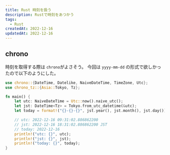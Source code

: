 ```yaml
---
title: Rust 時刻を扱う
description: Rustで時刻をあつかう
tags:
  - Rust
createdAt: 2022-12-16
updatedAt: 2022-12-16
---
```


## chrono

時刻を取得する際は `chrono`がよさそう。
今回は `yyyy-mm-dd` の形式で欲しかったので以下のようにした。

```rs main.rs
use chrono::{DateTime, Datelike, NaiveDateTime, TimeZone, Utc};
use chrono_tz::{Asia::Tokyo, Tz};

fn main() {
    let utc: NaiveDateTime = Utc::now().naive_utc();
    let jst: DateTime<Tz> = Tokyo.from_utc_datetime(&utc);
    let today = format!("{}-{}-{}", jst.year(), jst.month(), jst.day());

    // utc: 2022-12-16 09:31:02.886862200
    // jst: 2022-12-16 18:31:02.886862200 JST
    // today: 2022-12-16
    println!("utc: {}", utc);
    println!("jst: {}", jst);
    println!("today: {}", today);
}
```
